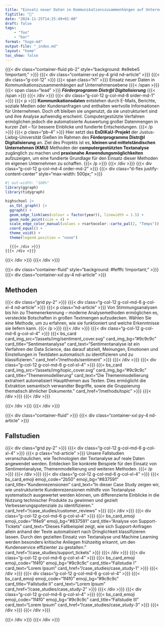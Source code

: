```yaml
---
title: "Einsatz neuer Daten in Kommunikationszusammenhängen auf Unternehmensebene"
figtitle: "💾"
date: "2024-11-25T14:25:49+01:00"
draft: false
tags: 
    - "foo"
    - "bar"
format: "hugo-md"
output-file: "_index.md"
layout: "home"
toc_show: false
---
```


<!-- Kommunikationsdaten umfassen Informationen, die bei der Interaktion zwischen Personen oder zwischen Personen und Geräten anfallen. Dazu gehören nicht nur die unmittelbaren Inhalte der Kommunikation, sondern auch verschiedene Metadaten wie Sender- und Empfängerinformationen, Zeitstempel, Betreffzeilen und mehr. Diese Daten können aus verschiedenen Quellen stammen, wie E-Mails, Textnachrichten, Chatprotokollen, sozialen Medien, Kundenanfragen und Kundenbefragungen. Für hessische Unternehmen können diese Kommunikationsdaten eine wertvolle Informationsquelle darstellen, deren Analyse wirtschaftlichen Mehrwert generieren kann.. -->

<!-- {{{< div id="chart" >}}} {{{< /div >}}}
<script src="/assets/js/wordcloud.js"></script> -->

{{{< div class="container-fluid pb-2" style="background: #e9ebe5 !important;" >}}}
  {{{< div class="container-xxl py-4 grid nd-article" >}}}
    {{{< div class="g-col-12" >}}} {{{< span class="h1" >}}} Einsatz neuer Daten in Kommunikationszusammenhängen auf Unternehmensebene {{{< /span >}}} <br> {{{< span class="lead" >}}} ***Förderprogramm Distr@l Digitalisierung*** {{{< /span >}}} {{{< /div >}}}
    {{{< div class="g-col-12 g-col-md-8 order-md-1" >}}}
      {{{< p >}}} **Kommunikationsdaten** entstehen durch E-Mails, Berichte, soziale Medien oder Kundenanfragen und enthalten wertvolle Informationen für Unternehmen. Doch oft bleiben sie ungenutzt, da sie unstrukturiert sind und ihre Analyse aufwendig erscheint. Computergestützte Verfahren ermöglichen jedoch die automatisierte Auswertung großer Datenmengen in kurzer Zeit – für bessere Einblicke und fundierte Entscheidungen. {{{< /p >}}} {{{< p class="pb-4" >}}} Hier setzt das **EnDiKaU-Projekt** der Justus-Liebig-Universität Gießen im Rahmen des **Förderprogramms Distr@l Digitalisierung** an. Ziel des Projekts ist es, **kleinen und mittelständischen Unternehmen (KMU)** Methoden der **computergestützten Textanalyse** zugänglich zu machen und **praxisnahe Anwendungsmöglichkeiten** aufzuzeigen, um eine fundierte Grundlage für den Einsatz dieser Methoden im eigenen Unternehmen zu schaffen. {{{< /p >}}} 
      <!-- {{{< div class="text-white text-bg-primary rounded p-3" >}}} -->
      <!--   {{{< p class="p-0" >}}} Unsere Website bietet Ihnen eine Übersicht der vielfältigen Werkzeuge, mit denen Kommunikationsdaten analysiert und genutzt werden können. Von den Grundlagen dieser Daten über Methoden, diese zu strukturieren und auszuwerten, bis hin zu praktischen Anwendungen – entdecken Sie, wie diese Methoden dazu beitragen können, wertvolle Erkenntnisse aus Kommunikationsdaten zu gewinnen. {{{< /p >}}} -->
      <!-- {{{< /div >}}} -->
    {{{< /div >}}}
    {{{< div class="g-col-12 g-col-md-4 order-md-2" >}}}
      {{{< div class="d-flex justify-content-center" style="max-width: 500px;" >}}}

```r
#| out-width: "100%"
library(ggraph)
library(tidygraph)

highschool |>
  as_tbl_graph() |>
  ggraph() +
  geom_edge_link(aes(colour = factor(year)), linewidth = 1.5) +
  geom_node_point(size = 4) +
  scale_edge_color_manual(values = rcartocolor::carto_pal(2, "Temps")) +
  coord_equal() +
  theme_void() +
  theme(legend.position = "none")
```

      {{{< /div >}}}
    {{{< /div >}}}
  {{{< /div >}}}
{{{< /div >}}}

{{{< div class="container-fluid" style="background: #fefffc !important;" >}}} {{{< div class="container-xxl py-4 nd-article" >}}} 

## Methoden

<!-- `{r} stringi::stri_rand_lipsum(1)` -->
<!-- Datenwissenschaftliche Methoden ermöglichen es, große Mengen an Textdaten zu analysieren, zu strukturieren und wertvolle Erkenntnisse daraus zu gewinnen. Verschiedene Techniken helfen dabei, Muster zu erkennen, Informationen zu kategorisieren und komplexe Zusammenhänge sichtbar zu machen. -->

{{{< div class="grid py-2" >}}} 
    {{{< div class="g-col-12 g-col-md-6 g-col-xl-4 nd-article" >}}} 
        {{{< p class="nd-article" >}}} Von Stimmungsanalysen bis hin zu Themenerkennung – moderne Analysemethoden ermöglichen es, versteckte Botschaften in großen Textmengen aufzudecken. Wählen Sie eine Methode, um zu erfahren, wie sie funktioniert und welche Erkenntnisse sie liefern kann. {{{< /p >}}}
    {{{< /div >}}} 
    {{{< div class="g-col-12 g-col-md-6 g-col-xl-4" >}}} 
        {{{< bs_card card_img_src="/assets/img/sentiment_cover.svg" card_img_bg="#9c9c9c" card_title="Sentimentanalyse" card_text="Sentimentanalyse ist ein Verfahren der Data Science, das darauf abzielt, Meinungen, Emotionen und Einstellungen in Textdaten automatisch zu identifizieren und zu klassifizieren." card_href="/methods/sentiment" >}}}
    {{{< /div >}}} 
    {{{< div class="g-col-12 g-col-md-6 g-col-xl-4" >}}} 
        {{{< bs_card card_img_src="/assets/img/topic_cover.svg" card_img_bg="#9c9c9c" card_title="Themenmodellierung" card_text="Die Themenmodellierung extrahiert automatisiert Hauptthemen aus Texten. Dies ermöglicht die Extraktion semantisch verwandter Begriffe, sowie die Gruppierung thematisch ähnlicher Dokumente." card_href="/methods/topic" >}}}
    {{{< /div >}}} 
{{{< /div >}}} 

{{{< /div >}}} {{{< /div >}}} 



{{{< div class="container-fluid" >}}} {{{< div class="container-xxl py-4 nd-article" >}}}

## Fallstudien

<!-- `{r} stringi::stri_rand_lipsum(1)` -->

{{{< div class="grid py-2" >}}} 
    {{{< div class="g-col-12 g-col-md-6 g-col-xl-4" >}}} 
        {{{< p class="nd-article" >}}} Unsere Fallstudien veranschaulichen, wie Technologien der Textanalyse auf reale Daten angewendet werden. Entdecken Sie konkrete Beispiele für den Einsatz von Sentimentanalyse, Themenmodellierung und weiteren Methoden. {{{< /p >}}}
    {{{< /div >}}} 
    {{{< div class="g-col-12 g-col-md-6 g-col-xl-4" >}}} 
        {{{< bs_card_emoji emoji_code="2b50" emoji_bg="#837591" card_title="Kundenrezensionen" card_text="In dieser Case Study zeigen wir, wie unstrukturierte Kundenrezensionen mithilfe von Textanalyse systematisch ausgewertet werden können, um differenzierte Einblicke in die Nutzung technischer Produkte zu gewinnen und gezielt Verbesserungspotenziale zu identifizieren." card_href="/case_studies/customer_reviews" >}}}
    {{{< /div >}}} 
    {{{< div class="g-col-12 g-col-md-6 g-col-xl-4" >}}} 
        {{{< bs_card_emoji emoji_code="1f4e9" emoji_bg="#837591" card_title="Analyse von Support-Tickets" card_text="Dieses Fallbeispiel zeigt, wie sich Support-Anfragen allein anhand der Texte automatisiert nach Dringlichkeit klassifizieren lassen. Durch den gezielten Einsatz von Textanalyse und Machine Learning werden besonders kritische Anliegen frühzeitig erkannt, um den Kundenservice effizienter zu gestalten." card_href="/case_studies/support_tickets" >}}}
    {{{< /div >}}} 
    {{{< div class="g-col-12 g-col-md-6 g-col-xl-4" >}}} 
        {{{< bs_card_emoji emoji_code="1f4f0" emoji_bg="#9c9c9c" card_title="Fallstudie I" card_text="Lorem Ipsum" card_href="/case_studies/case_study-1" >}}}
    {{{< /div >}}} 
    {{{< div class="g-col-12 g-col-md-6 g-col-xl-4" >}}} 
        {{{< bs_card_emoji emoji_code="1f4f0" emoji_bg="#9c9c9c" card_title="Fallstudie II" card_text="Lorem Ipsum" card_href="/case_studies/case_study-2" >}}}
    {{{< /div >}}} 
    {{{< div class="g-col-12 g-col-md-6 g-col-xl-4" >}}} 
        {{{< bs_card_emoji emoji_code="1f4f0" emoji_bg="#9c9c9c" card_title="Fallstudie III" card_text="Lorem Ipsum" card_href="/case_studies/case_study-3" >}}}
    {{{< /div >}}} 
{{{< /div >}}}

{{{< /div >}}} {{{< /div >}}}

<!-- {{{< div class="container-fluid" style="background: #fefffc !important;" >}}} {{{< div class="container-xxl py-4 nd-article" >}}}  -->

<!-- ## Palette -->

<!-- ```{r} -->
<!-- library(ggplot2) -->

<!-- palette <- tibble::tribble( -->
<!--   ~color, ~palette, -->
<!--   "#2e2933", "base", -->
<!--   "#837591", "base", -->
<!--   "#e9ebe5", "base", -->
<!--   "#cf597e", "diverging", -->
<!--   "#e88471", "diverging", -->
<!--   "#eeb479", "diverging", -->
<!--   "#e9e29c", "diverging", -->
<!--   "#9ccb86", "diverging", -->
<!--   "#39b185", "diverging", -->
<!--   "#009392", "diverging", -->
<!--   "#f7feae", "sequential", -->
<!--   "#b7e6a5", "sequential", -->
<!--   "#7ccba2", "sequential", -->
<!--   "#46aea0", "sequential", -->
<!--   "#089099", "sequential", -->
<!--   "#00718b", "sequential", -->
<!--   "#045275", "sequential", -->
<!-- ) -->

<!-- palette |>  -->
<!--   dplyr::mutate( -->
<!--     color_palette_rank = dplyr::row_number(), .by=palette -->
<!--   ) |> -->
<!--   ggplot(aes(x=color_palette_rank, y=forcats::fct_rev(palette), fill=color)) + -->
<!--   geom_tile(width=1) + -->
<!--   geom_text(aes(label=color), color="black", nudge_x=0.1, nudge_y=0.1) + -->
<!--   geom_text(aes(label=color), color="white", nudge_x=-0.1, nudge_y=-0.1) + -->
<!--   scale_fill_identity() + -->
<!--   coord_equal() + -->
<!--   theme_minimal() + -->
<!--   theme( -->
<!--     axis.title=element_blank(), -->
<!--     axis.text.x=element_blank(), -->
<!--     axis.ticks.x=element_blank(), -->
<!--     panel.grid=element_blank() -->
<!--   ) -->
<!-- ``` -->

<!-- ## Emojis -->

<!-- 📧📨📄👥👤🗣️🌐📱📰📣 -->


<!-- {{{< /div >}}} {{{< /div >}}} -->

